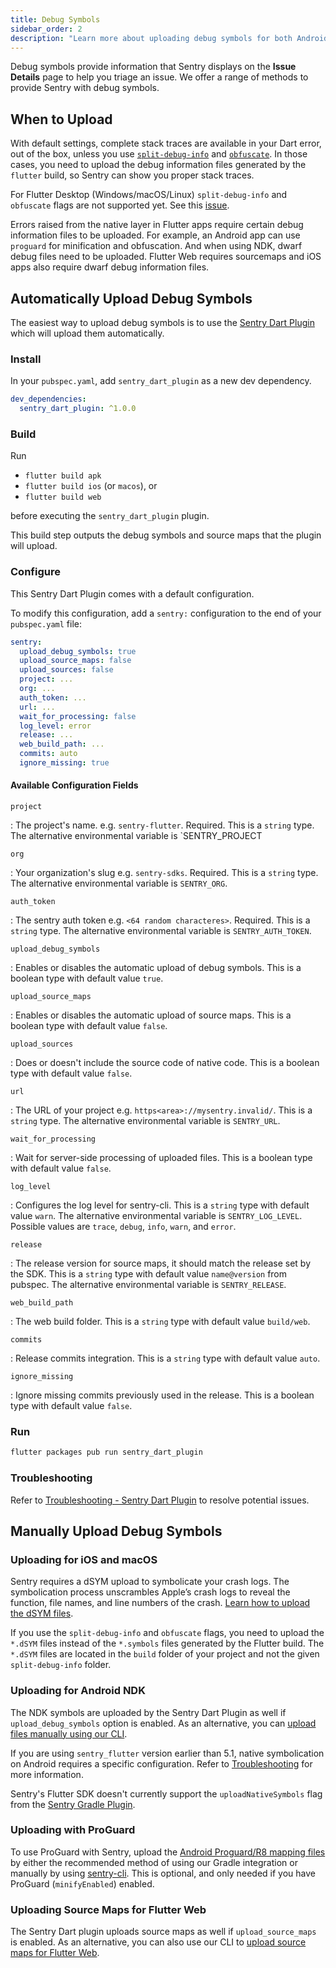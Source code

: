 ```yaml
---
title: Debug Symbols
sidebar_order: 2
description: "Learn more about uploading debug symbols for both Android, iOS/macOS, and Flutter Web."
---
```


Debug symbols provide information that Sentry displays on the **Issue Details** page to help you triage an issue. We offer a range of methods to provide Sentry with debug symbols.

## When to Upload

With default settings, complete stack traces are available in your Dart error, out of the box, unless you use [`split-debug-info`](https://flutter.dev/docs/perf/app-size#reducing-app-size) and [`obfuscate`](https://flutter.dev/docs/deployment/obfuscate). In those cases, you need to upload the debug information files generated by the `flutter` build, so Sentry can show you proper stack traces.

<Note>

For Flutter Desktop (Windows/macOS/Linux) `split-debug-info` and `obfuscate` flags are not supported yet. See this [issue](https://github.com/getsentry/sentry-dart/issues/433).

</Note>

Errors raised from the native layer in Flutter apps require certain debug information files to be uploaded. For example, an Android app can use `proguard` for minification and obfuscation. And when using NDK, dwarf debug files need to be uploaded. Flutter Web requires sourcemaps and iOS apps also require dwarf debug information files.

## Automatically Upload Debug Symbols

The easiest way to upload debug symbols is to use the [Sentry Dart Plugin](https://github.com/getsentry/sentry-dart-plugin) which will upload them automatically.

### Install

In your `pubspec.yaml`, add `sentry_dart_plugin` as a new dev dependency.

```yaml
dev_dependencies:
  sentry_dart_plugin: ^1.0.0
```

### Build

Run
- `flutter build apk`
- `flutter build ios` (or `macos`), or
- `flutter build web`

before executing the `sentry_dart_plugin` plugin.

This build step outputs the debug symbols and source maps that the plugin will upload.

### Configure

This Sentry Dart Plugin comes with a default configuration.

To modify this configuration, add a `sentry:` configuration to the end of your `pubspec.yaml` file:

```yaml
sentry:
  upload_debug_symbols: true
  upload_source_maps: false
  upload_sources: false
  project: ...
  org: ...
  auth_token: ...
  url: ...
  wait_for_processing: false
  log_level: error
  release: ...
  web_build_path: ...
  commits: auto
  ignore_missing: true
```

#### Available Configuration Fields

`project`

: The project's name. e.g. `sentry-flutter`. Required. This is a `string` type. The alternative environmental variable is `SENTRY_PROJECT

`org`

: Your organization's slug e.g. `sentry-sdks`. Required. This is a `string` type. The alternative environmental variable is `SENTRY_ORG`.

`auth_token`

: The sentry auth token e.g. `<64 random characteres>`. Required. This is a `string` type. The alternative environmental variable is `SENTRY_AUTH_TOKEN`.

`upload_debug_symbols`

: Enables or disables the automatic upload of debug symbols. This is a boolean type with default value `true`.

`upload_source_maps`

: Enables or disables the automatic upload of source maps. This is a boolean type with default value `false`.

`upload_sources`

: Does or doesn't include the source code of native code. This is a boolean type with default value `false`.

`url`

: The URL of your project e.g. `https<area>://mysentry.invalid/`. This is a `string` type. The alternative environmental variable is `SENTRY_URL`.

`wait_for_processing`

: Wait for server-side processing of uploaded files. This is a boolean type with default value `false`.

`log_level`

: Configures the log level for sentry-cli. This is a `string` type with default value `warn`. The alternative environmental variable is `SENTRY_LOG_LEVEL`. Possible values are `trace`, `debug`, `info`, `warn`, and `error`.

`release`

: The release version for source maps, it should match the release set by the SDK. This is a `string` type with default value `name@version` from pubspec. The alternative environmental variable is `SENTRY_RELEASE`.

`web_build_path`

: The web build folder. This is a `string` type with default value `build/web`.

`commits`

: Release commits integration. This is a `string` type with default value `auto`.

`ignore_missing`

: Ignore missing commits previously used in the release. This is a boolean type with default value `false`.

### Run

```bash
flutter packages pub run sentry_dart_plugin
```

### Troubleshooting

Refer to [Troubleshooting - Sentry Dart Plugin](/platforms/flutter/troubleshooting#sentry-dart-plugin) to resolve potential issues.

## Manually Upload Debug Symbols

### Uploading for iOS and macOS

Sentry requires a dSYM upload to symbolicate your crash logs. The symbolication process unscrambles Apple’s crash logs to reveal the function, file names, and line numbers of the crash. [Learn how to upload the dSYM files](/platforms/apple/dsym/).

If you use the `split-debug-info` and `obfuscate` flags, you need to upload the `*.dSYM` files instead of the `*.symbols` files generated by the Flutter build. The `*.dSYM` files are located in the `build` folder of your project and not the given `split-debug-info` folder.

### Uploading for Android NDK

The NDK symbols are uploaded by the Sentry Dart Plugin as well if `upload_debug_symbols` option is enabled. As an alternative, you can [upload files manually using our CLI](/product/cli/dif/#uploading-files).

If you are using `sentry_flutter` version earlier than 5.1, native symbolication on Android requires a specific configuration. Refer to [Troubleshooting](/platforms/flutter/troubleshooting/#native-symbolication-on-android) for more information.

<Note>

Sentry's Flutter SDK doesn't currently support the `uploadNativeSymbols` flag from the [Sentry Gradle Plugin](/platforms/android/gradle/).

</Note>

### Uploading with ProGuard

To use ProGuard with Sentry, upload the [Android Proguard/R8 mapping files](/platforms/android/proguard/) by either the recommended method of using our Gradle integration or manually by using [sentry-cli](/product/cli/dif/#proguard-mapping-upload). This is optional, and only needed if you have ProGuard (`minifyEnabled`) enabled.

### Uploading Source Maps for Flutter Web

The Sentry Dart plugin uploads source maps as well if `upload_source_maps` is enabled. As an alternative, you can also use our CLI to [upload source maps for Flutter Web](/product/cli/releases/#managing-release-artifacts).
